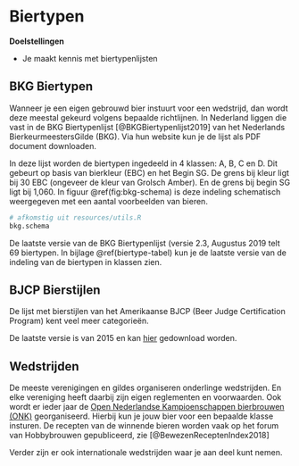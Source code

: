 # Biertypen {#biertypen}

:::{.chapterintro}
**Doelstellingen**

-  Je maakt kennis met biertypenlijsten
:::

## BKG Biertypen {#bkg-biertypen}

Wanneer je een eigen gebrouwd bier instuurt voor een wedstrijd, dan wordt deze meestal gekeurd volgens bepaalde richtlijnen. In Nederland liggen die vast in de BKG Biertypenlijst [@BKGBiertypenlijst2019] van het Nederlands BierkeurmeestersGilde (BKG). Via hun website kun je de lijst als PDF document downloaden.

In deze lijst worden de biertypen ingedeeld in 4 klassen: A, B, C en D. Dit gebeurt op basis van bierkleur (EBC) en het Begin SG. De grens bij kleur ligt bij 30 EBC (ongeveer de kleur van Grolsch Amber). En de grens bij begin SG ligt bij 1,060. In figuur \@ref(fig:bkg-schema) is deze indeling schematisch weergegeven met een aantal voorbeelden van bieren.

```r
# afkomstig uit resources/utils.R
bkg.schema
```

De laatste versie van de BKG Biertypenlijst (versie 2.3, Augustus 2019 telt 69 biertypen. In bijlage \@ref(biertype-tabel) kun je de laatste versie van de indeling van de biertypen in klassen zien.

## BJCP Bierstijlen

De lijst met bierstijlen van het Amerikaanse BJCP (Beer Judge Certification Program) kent veel meer categorieën.

De laatste versie is van 2015 en kan [hier](https://www.bjcp.org/docs/2015_Guidelines_Beer.pdf) gedownload worden.

## Wedstrijden

De meeste verenigingen en gildes organiseren onderlinge wedstrijden. En elke vereniging heeft daarbij zijn eigen reglementen en voorwaarden. Ook wordt er ieder jaar de [Open Nederlandse Kampioenschappen bierbrouwen (ONK)](https://www.onkbrouwen.nl/) georganiseerd. Hierbij kun je jouw bier voor een bepaalde klasse insturen. De recepten van de winnende bieren worden vaak op het forum van Hobbybrouwen gepubliceerd, zie [@BewezenReceptenIndex2018]

Verder zijn er ook internationale wedstrijden waar je aan deel kunt nemen.
